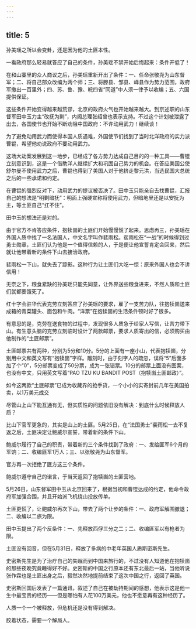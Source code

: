 ```yaml
---
---
---
```

title: 5
---



孙美瑶之所以会变卦，还是因为他的土匪本性。

一看政府那么轻易就答应了自己的条件，孙美瑶不禁开始后悔起来：条件开低了！

在和山寨里的众人商议之后，孙美瑶重新开出了条件：一、任命张敬尧为山东督军；二、将自己部众改编为两个师；三、将滕县、邹县、峄县作为势力范围，政府军撤出一百里外；四、苏、鲁、豫、皖四省“同道”中人须一律予以收编；五、六国提供保证。

这些条件开始变得越来越荒谬，北京的政府火气也开始越来越大。到京述职的山东督军田中玉力主“改抚为剿”，内阁总理张绍曾也表示支持。不过这个计划被泄露了出去，各国使节也开始不断劝阻中国政府：不许动用武力！继续谈！

为了避免动用武力而使得本国人质遇难，外国使节们找到了当时北洋政府的实力派曹锟，希望他劝说政府不要动用武力。

这场大劫案发展到这一地步，已经成了各方势力达成自己目的的一种工具——曹锟立刻意识到，这是一个借助洋人继续扩大和巩固自己势力的机会。在答应美国公使舒尔曼不使用武力之后，曹锟也得到了美国人对于他挤走黎元洪，当选民国大总统之后的一些承诺和约定。

在曹锟的强烈反对下，动用武力的提议被否决了。田中玉只能亲自去找曹锟，汇报自己的想法是“明剿暗抚”：明面上强硬宣称将使用武力，但暗地里还是以安抚为主，等土匪自己“扛不住”。

田中玉的想法还是对的。

由于官方不肯答应条件，抱犊崮的土匪们开始慢慢慌了起来。思虑再三，孙美瑶在外国人质中找了一名法国人，中文名字叫作裴雨松。裴雨松在“一战”的时候得到过勇士勋章，土匪们认为他是一个值得信赖的人，于是便让他宣誓肯定会回来，然后就让他带着新的条件下山去接洽政府。

裴雨松一下山，就失去了踪影。这种行为让土匪们大吃一惊：原来外国人也会不讲信用！

无奈之下，粮食紧缺的孙美瑶只能先同意，让外界送些粮食进来，不然人质和土匪们就都要饿死了。

红十字会驻华代表克劳立刻答应了孙美瑶的要求，雇了一支苦力队，往抱犊崮送来成箱的青菜罐头、面包和牛肉。“洋票”在抱犊崮的生活条件顿时好了很多。

有意思的是，克劳在送食物的过程中，发现很多人质急于给家人写信，让苦力带下山。有生意头脑的克劳立刻临时设计了两款邮票，要求人质寄出的信，必须购买由他制作的“土匪邮票”。

土匪邮票共有两种，分别为5分和10分。5分的上面有一座小山，代表抱犊崮，分别用中文和英文写有“抱犊崮”字样。雕刻时，由于刻字人的疏忽，误将“5”后面多加了个“0”，5分邮票变成了50分票，成为一张错票。10分的邮票上面没有图案，也没有中文，只用英文写着“PAO TZU KU BANDIT POST（抱犊崮土匪邮政）”。

如今这两款“土匪邮票”已成为收藏界的抢手货，一个小小的实寄封前几年在美国拍卖，以1万美元成交



尽管山上山下能互通有无，但实质性的问题依旧没有解决：到底什么时候释放人质？

比山下官军更急的，其实是山上的土匪。5月25日，在“法国勇士”裴雨松一去不复返之后，土匪决定让鲍威尔宣誓，带着新的条件下山。

鲍威尔履行了自己的职责，带着新的三个条件找到了政府：一、发给匪军6个月的军饷；二、收编匪军1万人；三、以张敬尧为山东督军。

官方再一次拒绝了匪方这三个条件。

鲍威尔遵守自己的诺言，于当天返回了抱犊崮的土匪营地。

5月26日，山东督军田中玉从北京回来了，根据当初和曹锟达成的约定，他命令政府军加强合围，并且开始派飞机绕山投放传单。

土匪更慌了，让鲍威尔再次下山，带去了两个让步的条件：一、政府军解围撤退；二、收编以二旅为限。

田中玉提出了两个反条件：一、先释放西俘三分之二；二、收编匪军以有枪者为限。

土匪没有回音，但在5月31日，释放了多病的中老年英国人质斯密斯先生。

史密斯先生是为了治疗自己的失眠而到中国来旅行的，不过没有人知道他在抱犊崮的那些夜晚究竟睡得好不好。史密斯的中国之行原本还有东北最后一站，当他听说张作霖也是土匪出身之后，毅然决然地提前结束了这次中国之行，返回了英国。

史密斯回国后发表了一篇通讯，叙述了自己在被劫持期间的感想，他表示这是他一生中最宝贵的经历——但是哪怕有人花100万美元，他也不愿意再有这种经历了。

人质一个一个被释放，但危机还是没有得到解决。

胶着状态，需要一个解局人。